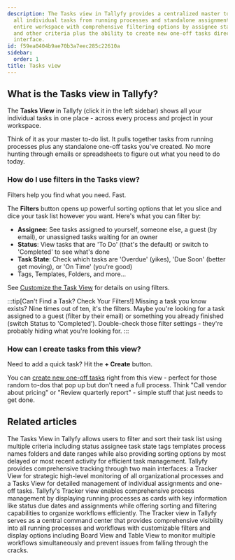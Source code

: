 ```yaml
---
description: The Tasks view in Tallyfy provides a centralized master to-do list displaying
  all individual tasks from running processes and standalone assignments across your
  entire workspace with comprehensive filtering options by assignee status due dates
  and other criteria plus the ability to create new one-off tasks directly from this
  interface.
id: f59ea0404b9ae70b3a7eec285c22610a
sidebar:
  order: 1
title: Tasks view
---
```


## What is the Tasks view in Tallyfy?

The **Tasks View** in Tallyfy (click it in the left sidebar) shows all your individual tasks in one place - across every process and project in your workspace.

Think of it as your master to-do list. It pulls together tasks from running processes plus any standalone one-off tasks you've created. No more hunting through emails or spreadsheets to figure out what you need to do today.

### How do I use filters in the Tasks view?

Filters help you find what you need. Fast.

The **Filters** button opens up powerful sorting options that let you slice and dice your task list however you want. Here's what you can filter by:

*   **Assignee**: See tasks assigned to yourself, someone else, a guest (by email), or unassigned tasks waiting for an owner
*   **Status**: View tasks that are 'To Do' (that's the default) or switch to 'Completed' to see what's done
*   **Task State**: Check which tasks are 'Overdue' (yikes), 'Due Soon' (better get moving), or 'On Time' (you're good)
*   Tags, Templates, Folders, and more...

See [Customize the Task View](/products/pro/tracking-and-tasks/tasks-view/how-can-i-customize-task-views-in-tallyfy/) for details on using filters.

:::tip[Can't Find a Task? Check Your Filters!]
Missing a task you know exists? Nine times out of ten, it's the filters. Maybe you're looking for a task assigned to a guest (filter by their email) or something you already finished (switch Status to 'Completed'). Double-check those filter settings - they're probably hiding what you're looking for.
:::

### How can I create tasks from this view?

Need to add a quick task? Hit the **+ Create** button.

You can [create new one-off tasks](/products/pro/tracking-and-tasks/tasks/how-to-create-a-one-off-task-in-tallyfy/) right from this view - perfect for those random to-dos that pop up but don't need a full process. Think "Call vendor about pricing" or "Review quarterly report" - simple stuff that just needs to get done.


<PageTree />


## Related articles
<CardGrid>
<LinkTitleCard header="<b>Tasks View > Customize the task view</b>" href="/products/pro/tracking-and-tasks/tasks-view/how-can-i-customize-task-views-in-tallyfy/" > The Tasks View in Tallyfy allows users to filter and sort their task list using multiple criteria including status assignee task state tags templates process names folders and date ranges while also providing sorting options by most delayed or most recent activity for efficient task management. </LinkTitleCard>
<LinkTitleCard header="<b>Pro > Tracking</b>" href="/products/pro/tracking-and-tasks/" > Tallyfy provides comprehensive tracking through two main interfaces: a Tracker View for strategic high-level monitoring of all organizational processes and a Tasks View for detailed management of individual assignments and one-off tasks. </LinkTitleCard>
<LinkTitleCard header="<b>Tracker View > Manage and track my processes</b>" href="/products/pro/tracking-and-tasks/tracker-view/how-can-i-manage-and-track-my-processes-on-tallyfy/" > Tallyfy's Tracker view enables comprehensive process management by displaying running processes as cards with key information like status due dates and assignments while offering sorting and filtering capabilities to organize workflows efficiently. </LinkTitleCard>
<LinkTitleCard header="<b>Tracking And Tasks > Tracker view</b>" href="/products/pro/tracking-and-tasks/tracker-view/" > The Tracker view in Tallyfy serves as a central command center that provides comprehensive visibility into all running processes and workflows with customizable filters and display options including Board View and Table View to monitor multiple workflows simultaneously and prevent issues from falling through the cracks. </LinkTitleCard>
</CardGrid>